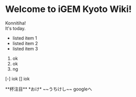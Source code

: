 
# Welcome to iGEM Kyoto Wiki!
Konnitiha!  
It's today.

- listed item 1
- listed item 2
- listed item 3

1. ok
2. ok
3. ng

[-] iok
[] iok

<Container>
**杯注目**  
*おけ*  
~~うちけし~~  
<Link href="https://google.co.jp">googleへ</Link>
</Container>
